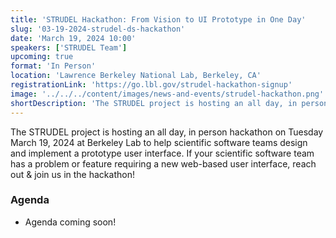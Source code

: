 ```yaml
---
title: 'STRUDEL Hackathon: From Vision to UI Prototype in One Day'
slug: '03-19-2024-strudel-ds-hackathon'
date: 'March 19, 2024 10:00'
speakers: ['STRUDEL Team']
upcoming: true
format: 'In Person'
location: 'Lawrence Berkeley National Lab, Berkeley, CA'
registrationLink: 'https://go.lbl.gov/strudel-hackathon-signup'
image: '../../../content/images/news-and-events/strudel-hackathon.png'
shortDescription: 'The STRUDEL project is hosting an all day, in person hackathon on Tuesday March 19, 2024 at Berkeley Lab to help scientific software teams design and implement a prototype user interface. If your scientific software team has a problem or feature requiring a new web-based user interface, reach out & join us in the hackathon!'
---
```


The STRUDEL project is hosting an all day, in person hackathon on Tuesday March 19, 2024 at Berkeley Lab to help scientific software teams design and implement a prototype user interface. If your scientific software team has a problem or feature requiring a new web-based user interface, reach out & join us in the hackathon!
    
### Agenda

- Agenda coming soon!